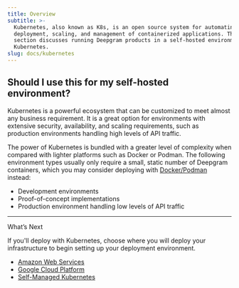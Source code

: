 ```yaml
---
title: Overview
subtitle: >-
  Kubernetes, also known as K8s, is an open source system for automating
  deployment, scaling, and management of containerized applications. This guide
  section discusses running Deepgram products in a self-hosted environment using
  Kubernetes.
slug: docs/kubernetes
---
```



## Should I use this for my self-hosted environment?

Kubernetes is a powerful ecosystem that can be customized to meet almost any business requirement. It is a great option for environments with extensive security, availability, and scaling requirements, such as production environments handling high levels of API traffic.

The power of Kubernetes is bundled with a greater level of complexity when compared with lighter platforms such as Docker or Podman. The following environment types usually only require a small, static number of Deepgram containers, which you may consider deploying with [Docker/Podman](/docs/dockerpodman) instead:

* Development environments
* Proof-of-concept implementations
* Production environment handling low levels of API traffic

***

What’s Next

If you'll deploy with Kubernetes, choose where you will deploy your infrastructure to begin setting up your deployment environment.

* [Amazon Web Services](/docs/aws-k8s)
* [Google Cloud Platform](/docs/gcp-k8s)
* [Self-Managed Kubernetes](/docs/self-managed-kubernetes)
